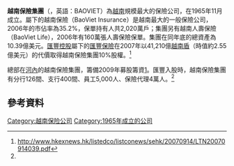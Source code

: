 '''越南保險集團'''（{{vie|v=Bảo Việt|hn=保越}}，英語：BAOVIET）為[[越南|越南]]規模最大的保險公司，在1965年11月成立。屬下的越南保險（BaoViet Insurance）是越南最大的一般保險公司，2006年的市佔率為35.2%，保單持有人共2,020萬戶；集團另有越南人壽保險（BaoViet Life），2006年有160萬張人壽保險保單。集團在同年底的總資產為10.39億美元。[[匯豐控股|匯豐控股]]屬下的[[匯豐保險|匯豐保險]]在2007年以41,210億[[越南盾|越南盾]]（時值約2.55億美元）的代價取得越南保險集團10%股權。<ref name="hkex070914">http://www.hkexnews.hk/listedco/listconews/sehk/20070914/LTN20070914039.pdf</ref>

總部在[[河內|河內]]的越南保險集團，籌備2009年募股籌資[http://www.p5w.cn/news/gjcj/200709/t1216822.htm]{{dead link|date=2018年4月 |bot=InternetArchiveBot |fix-attempted=yes }}。匯豐入股時，越南保險集團有分行126間、支行400間、員工5,000人、保險代理4萬人。<ref name="hkex070914"/>

==參考資料==
<div class="references-small">
<references/>
</div>

{{Authority control}}
[[Category:越南保险公司|Category:越南保险公司]]
[[Category:1965年成立的公司|Category:1965年成立的公司]]